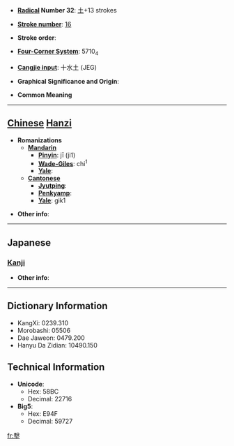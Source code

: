 * '''[[Wiktionary:Chinese radical index| Radical]] Number 32''': [[Wiktionary:Chinese radical index 土|土]]+13 strokes

* '''[[Wiktionary:Chinese total strokes index|Stroke number]]''': [[Wiktionary:Chinese total strokes index 16|16]]

* '''Stroke order''': 

* '''[[Wiktionary:Chinese four corner index|Four-Corner System]]''': 5710<sub>4</sub>

* '''[[Wiktionary:Chinese Cangjie index|Cangjie input]]''': 十水土 (JEG)

* '''Graphical Significance and Origin''': 

* '''Common Meaning'''

----

== [[Chinese]] [[Hanzi]] ==

* '''Romanizations'''
** '''[[Mandarin]]'''
*** '''[[Pinyin]]''': jī (ji1)
*** '''[[Wade-Giles]]''': chi<sup>1</sup>
*** '''[[Yale]]''': 
** '''[[Cantonese]]'''
*** '''[[Jyutping]]''':
*** '''[[Penkyamp]]''': 
*** '''[[Yale]]''': gik1

* '''Other info''': 

----

==Japanese==
===[[Kanji]]===
{{kanji|on readings=[[けき]] (keki), [[きゃく]] (kyaku)|kun readings=}}

* '''Other info''':  

----

== Dictionary Information ==

* KangXi: 0239.310
* Morobashi: 05506
* Dae Jaweon: 0479.200
* Hanyu Da Zidian: 10490.150

== Technical Information ==

* '''Unicode''':
** Hex: 58BC
** Decimal: 22716
* '''Big5''':
** Hex: E94F
** Decimal: 59727

[[fr:墼]]